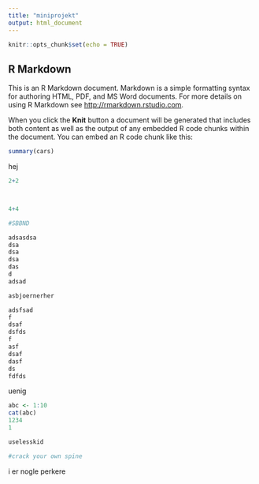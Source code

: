 ```yaml
---
title: "miniprojekt"
output: html_document
---
```


```r
knitr::opts_chunk$set(echo = TRUE)
```

## R Markdown

This is an R Markdown document. Markdown is a simple formatting syntax for authoring HTML, PDF, and MS Word documents. For more details on using R Markdown see <http://rmarkdown.rstudio.com>.

When you click the **Knit** button a document will be generated that includes both content as well as the output of any embedded R code chunks within the document. You can embed an R code chunk like this:

```r
summary(cars)
```
hej

```r
2+2



4+4
```

```r
#SBBND
```

```r
adsasdsa
dsa
dsa
dsa
das
d
adsad

```

```r
asbjoernerher
```

```r
adsfsad
f
dsaf
dsfds
f
asf
dsaf
dasf
ds
fdfds


```

uenig

```r
abc <- 1:10
cat(abc)
1234
1
```

```r
uselesskid
```

```r
#crack your own spine
```


i er nogle perkere



